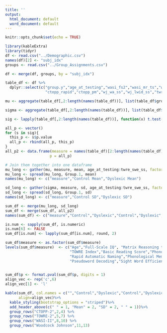 ```yaml
---
title: ''
output:
  html_document: default
  word_document: default
---
```


```r
knitr::opts_chunk$set(echo = TRUE)
```


```r
library(kableExtra)
library(tidyr)
df <- read.csv("../Demographic.csv")
names(df)[2] <- "subj_idx"
groups <- read.csv("../Group_Assignments.csv")

df <- merge(df, groups, by = "subj_idx")

table_df <- df %>%
  dplyr::select(c("group.y","age_at_testing","wasi_fs2","wasi_mr_ts","wasi_vocab_ts","twre_index","wj_brs","ctopp_pa",
                  "ctopp_rapid","ctopp_pm","wj_wa_ss","wj_lwid_ss","twre_pde_ss","twre_swe_ss"))

mu <- aggregate(table_df[,2:length(names(table_df))], list(table_df$group.y), mean)

sigma <- aggregate(table_df[,2:length(names(table_df))], list(table_df$group.y), sd)

sig <- lapply(table_df[,2:length(names(table_df))], function(x) t.test(x ~ table_df$group.y))

all_p <- vector()
for (s in sig){
  this_p <- s$p.value
  all_p <- rbind(all_p, this_p)
}
all_p2 <- data.frame(measure = names(table_df)[2:length(names(table_df))],
                    p = all_p)

# Join them together into one dataframe
mu_long <- gather(mu, measure, mean, age_at_testing:twre_swe_ss, factor_key = TRUE)
mu_long <- spread(mu_long, Group.1, mean)
names(mu_long) <- c("measure","Control Mean","Dyslexic Mean")

sd_long <- gather(sigma, measure, sd, age_at_testing:twre_swe_ss, factor_key = TRUE)
sd_long <- spread(sd_long, Group.1, sd)
names(sd_long) <- c("measure","Control SD","Dyslexic SD")

sum_df <- merge(mu_long, sd_long)
sum_df <- merge(sum_df, all_p2)
names(sum_df) <- c("measure","Control","Dyslexic","Control","Dyslexic","p")

is.num <- sapply(sum_df, is.numeric)
is.num[6] <- FALSE
sum_df[is.num] <- lapply(sum_df[is.num], round, 2)

sum_df$measure <- as.factor(sum_df$measure)
levels(sum_df$measure)  <- c("Age","Full-Scale IQ", "Matrix Reasoning t-score","Vocabulary t-score",
                             "TOWRE Index","Basic Reading Score","Phonological Awareness",
                             "Rapid Automatic Naming","Phonological Memory","Word Attack","Letter Word Identification",
                             "Pseudoword Decoding","Sight Word Efficiency")
  

sum_df$p <- format.pval(sum_df$p, digits = 1)
align_vec <- rep('c',6)
align_vec[1] <- 'l'

kable(sum_df, col.names = c("","Control","Dyslexic","Control","Dyslexic","$p$"),
      align=align_vec)%>%
  kable_styling(bootstrap_options = "striped")%>%
  add_header_above(c(" " = 1, "Mean" = 2, "SD" = 2, " " = 1))%>%
  group_rows("CTOPP-2",2,4) %>%
  group_rows("TOWRE-2",5,7) %>%
  group_rows("WASI-II",8,10) %>%
  group_rows("Woodcock Johnson",11,13)
  
```
  
